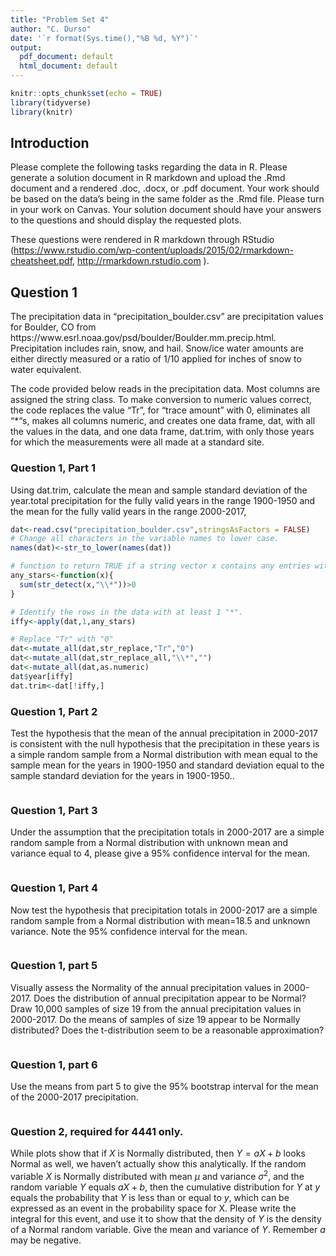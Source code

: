 ```yaml
---
title: "Problem Set 4"
author: "C. Durso"
date: '`r format(Sys.time(),"%B %d, %Y")`'
output:
  pdf_document: default
  html_document: default
---
```


```r
knitr::opts_chunk$set(echo = TRUE)
library(tidyverse)
library(knitr)
```

## Introduction

Please complete the following tasks regarding the data in R. Please generate a solution document in R markdown and upload the .Rmd document and a rendered  .doc, .docx, or .pdf document.  Your work should be based  on the data's being in the same folder as the .Rmd file. Please turn in your work on Canvas. Your solution document should have your answers to the questions and should display the requested plots.

These questions were rendered in R markdown through RStudio (<https://www.rstudio.com/wp-content/uploads/2015/02/rmarkdown-cheatsheet.pdf>, <http://rmarkdown.rstudio.com> ).


## Question 1

The precipitation data in "precipitation_boulder.csv" are precipitation values for Boulder, CO from https://www.esrl.noaa.gov/psd/boulder/Boulder.mm.precip.html. Precipitation includes rain, snow, and hail. Snow/ice water amounts are either directly measured or a ratio of 1/10 applied for inches of snow to water equivalent. 

The code provided below reads in the precipitation data. Most columns are assigned the string class. To make conversion to numeric values correct, the code replaces the value "Tr", for "trace amount" with 0, eliminates all "*"s, makes all columns numeric, and creates one data frame, dat, with all the values in the data, and one data frame, dat.trim, with only those years for which the measurements were all made at a standard site. 

### Question 1, Part 1

Using dat.trim, calculate the mean and sample standard deviation of the year.total precipitation for the fully valid years in the range 1900-1950 and the mean for the fully valid years in the range 2000-2017,

```r
dat<-read.csv("precipitation_boulder.csv",stringsAsFactors = FALSE)
# Change all characters in the variable names to lower case.
names(dat)<-str_to_lower(names(dat))

# function to return TRUE if a string vector x contains any entries with an "*".
any_stars<-function(x){
  sum(str_detect(x,"\\*"))>0
}

# Identify the rows in the data with at least 1 "*".
iffy<-apply(dat,1,any_stars)

# Replace "Tr" with "0"
dat<-mutate_all(dat,str_replace,"Tr","0")
dat<-mutate_all(dat,str_replace_all,"\\*","")
dat<-mutate_all(dat,as.numeric)
dat$year[iffy]
dat.trim<-dat[!iffy,]
```

### Question 1, Part 2

Test the hypothesis that the mean of the annual precipitation in 2000-2017 is consistent with the null hypothesis that the precipitation in these years is a simple random sample from a Normal distribution with mean equal to the sample mean for the years in 1900-1950 and standard deviation equal to the sample standard deviation for the years in 1900-1950..

```r

```

### Question 1, Part 3

Under the assumption that the precipitation totals in 2000-2017 are a simple random sample from a Normal distribution with unknown mean and variance equal to 4, please give a 95% confidence interval for the mean.

```r

```

### Question 1, Part 4

Now test the hypothesis that precipitation totals in 2000-2017 are a simple random sample from a Normal distribution with mean=18.5 and unknown variance. Note the 95% confidence interval for the mean.

```r

```
### Question 1, part 5

Visually assess the Normality of the annual precipitation values in 2000-2017. Does the distribution of annual precipitation appear to be Normal? 
Draw 10,000 samples of size 19 from the annual precipitation values in 2000-2017. Do the means of samples of size 19 appear to be Normally distributed?
Does the t-distribution seem to be a reasonable approximation?


```r

```

### Question 1, part 6

Use the means from part 5 to give the 95% bootstrap interval for the mean of the 2000-2017 precipitation.

```r

```

### Question 2, required for 4441 only.

While plots show that if $X$ is Normally distributed, then $Y=aX+b$ looks Normal as well, we haven't actually show this analytically. If the random variable $X$ is Normally distributed with mean $\mu$ and variance $\sigma^2$, and the random variable $Y$ equals $aX+b$, then the cumulative distribution for $Y$ at $y$ equals the probability that $Y$ is less than or equal to $y$, which can be expressed as an event in the probability space for X. Please write the integral for this event, and use it to show that the density of $Y$ is the density of a Normal random variable. Give the mean and variance of $Y$. Remember $a$ may be negative.






